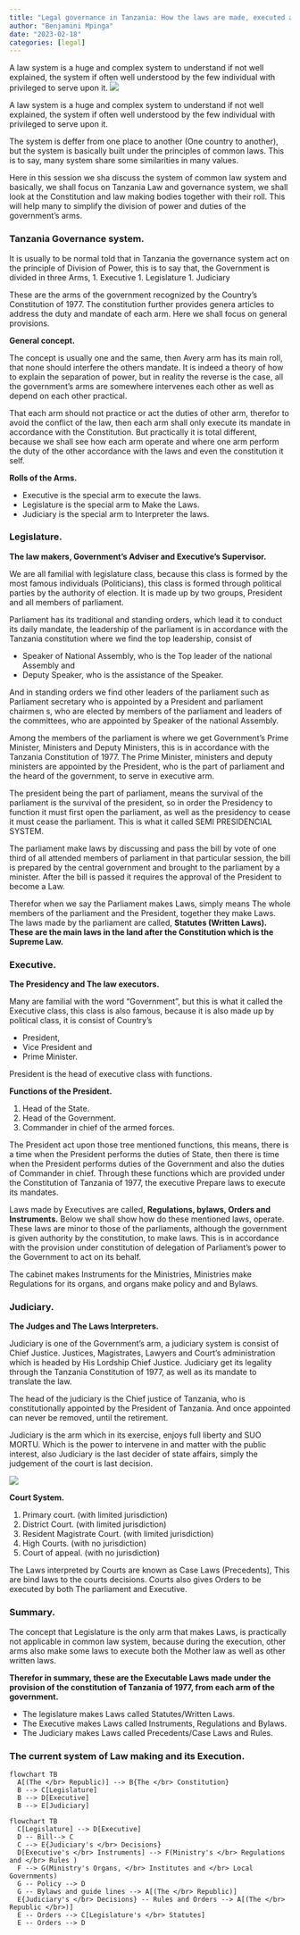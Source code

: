 ```yaml
---
title: "Legal governance in Tanzania: How the laws are made, executed and Interpretation"
author: "Benjamini Mpinga"
date: "2023-02-18"
categories: [legal]
---
```


A law system is a huge and complex system to understand if not well explained, the system if often well understood by the few individual with privileged to serve upon it.
![](bwz.jpg)

A law system is a huge and complex system to understand if not well explained, the system if often well understood by the few individual with privileged to serve upon it.

The system is deffer from one place to another (One country to another), but the system is basically built under the principles of common laws. This is to say, many system share some similarities in many values.

Here in this session we sha discuss the system of common law system and basically, we shall focus on Tanzania Law and governance system, we shall look at the Constitution and law making bodies together with their roll. This will help many to simplify the division of power and duties of the government's arms.

### Tanzania Governance system.

It is usually to be normal told that in Tanzania the governance system act on the principle of Division of Power, this is to say that, the Government is divided in three Arms, 1. Executive 1. Legislature 1. Judiciary

These are the arms of the government recognized by the Country's Constitution of 1977. The constitution further provides genera articles to address the duty and mandate of each arm. Here we shall focus on general provisions.

**General concept.**

The concept is usually one and the same, then Avery arm has its main roll, that none should interfere the others mandate. It is indeed a theory of how to explain the separation of power, but in reality the reverse is the case, all the government's arms are somewhere intervenes each other as well as depend on each other practical.

That each arm should not practice or act the duties of other arm, therefor to avoid the conflict of the law, then each arm shall only execute its mandate in accordance with the Constitution. But practically it is total different, because we shall see how each arm operate and where one arm perform the duty of the other accordance with the laws and even the constitution it self.

**Rolls of the Arms.**

-   Executive is the special arm to execute the laws.
-   Legislature is the special arm to Make the Laws.
-   Judiciary is the special arm to Interpreter the laws.

### Legislature.

**The law makers, Government's Adviser and Executive's Supervisor.**

We are all familial with legislature class, because this class is formed by the most famous individuals (Politicians), this class is formed through political parties by the authority of election. It is made up by two groups, President and all members of parliament.

Parliament has its traditional and standing orders, which lead it to conduct its daily mandate, the leadership of the parliament is in accordance with the Tanzania constitution where we find the top leadership, consist of 

- Speaker of National Assembly, who is the Top leader of the national Assembly and 
- Deputy Speaker, who is the assistance of the Speaker. 

And in standing orders we find other leaders of the parliament such as Parliament secretary who is appointed by a President and parliament chairmen s, who are elected by members of the parliament and leaders of the committees, who are appointed by Speaker of the national Assembly.

Among the members of the parliament is where we get Government's Prime Minister, Ministers and Deputy Ministers, this is in accordance with the Tanzania Constitution of 1977. The Prime Minister, ministers and deputy ministers are appointed by the President, who is the part of parliament and the heard of the government, to serve in executive arm.

The president being the part of parliament, means the survival of the parliament is the survival of the president, so in order the Presidency to function it must first open the parliament, as well as the presidency to cease it must cease the parliament. This is what it called SEMI PRESIDENCIAL SYSTEM.

The parliament make laws by discussing and pass the bill by vote of one third of all attended members of parliament in that particular session, the bill is prepared by the central government and brought to the parliament by a minister. After the bill is passed it requires the approval of the President to become a Law.

Therefor when we say the Parliament makes Laws, simply means The whole members of the parliament and the President, together they make Laws. The laws made by the parliament are called, **Statutes (Written Laws). These are the main laws in the land after the Constitution which is the Supreme Law.**

### Executive.

**The Presidency and The law executors.**

Many are familial with the word "Government", but this is what it called the Executive class, this class is also famous, because it is also made up by political class, it is consist of Country's 

- President, 
- Vice President and 
- Prime Minister. 

President is the head of executive class with functions.

**Functions of the President.**

1.  Head of the State.
2.  Head of the Government.
3.  Commander in chief of the armed forces.

The President act upon those tree mentioned functions, this means, there is a time when the President performs the duties of State, then there is time when the President performs duties of the Government and also the duties of Commander in chief. Through these functions which are provided under the Constitution of Tanzania of 1977, the executive Prepare laws to execute its mandates.

Laws made by Executives are called, **Regulations, bylaws, Orders and Instruments.** Below we shall show how do these mentioned laws, operate. These laws are minor to those of the parliaments, although the government is given authority by the constitution, to make laws. This is in accordance with the provision under constitution of delegation of Parliament's power to the Government to act on its behalf.

The cabinet makes Instruments for the Ministries, Ministries make Regulations for its organs, and organs make policy and and Bylaws.

### Judiciary.

**The Judges and The Laws Interpreters.**

Judiciary is one of the Government's arm, a judiciary system is consist of Chief Justice. Justices, Magistrates, Lawyers and Court's administration which is headed by His Lordship Chief Justice. Judiciary get its legality through the Tanzania Constitution of 1977, as well as its mandate to translate the law.

The head of the judiciary is the Chief justice of Tanzania, who is constitutionally appointed by the President of Tanzania. And once appointed can never be removed, until the retirement.

Judiciary is the arm which in its exercise, enjoys full liberty and SUO MORTU. Which is the power to intervene in and matter with the public interest, also Judiciary is the last decider of state affairs, simply the judgement of the court is last decision.

![](court.jpg)

**Court System.**

1.  Primary court. (with limited jurisdiction)
2.  District Court. (with limited jurisdiction)
3.  Resident Magistrate Court. (with limited jurisdiction)
4.  High Courts. (with no jurisdiction)
5.  Court of appeal. (with no jurisdiction)

The Laws interpreted by Courts are known as Case Laws (Precedents), This are bind laws to the courts decisions. Courts also gives Orders to be executed by both The parliament and Executive.

### Summary.

The concept that Legislature is the only arm that makes Laws, is practically not applicable in common law system, because during the execution, other arms also make some laws to execute both the Mother law as well as other written laws.

**Therefor in summary, these are the Executable Laws made under the provision of the constitution of Tanzania of 1977, from each arm of the government.**

-   The legislature makes Laws called Statutes/Written Laws.
-   The Executive makes Laws called Instruments, Regulations and Bylaws.
-   The Judiciary makes Laws called Precedents/Case Laws and Rules.

### The current system of Law making and its Execution.

```mermaid
flowchart TB
  A[(The </br> Republic)] --> B{The </br> Constitution}
  B --> C[Legislature]
  B --> D[Executive]
  B --> E[Judiciary]
```


```mermaid
flowchart TB
  C[Legislature] --> D[Executive]
  D -- Bill--> C
  C --> E{Judiciary's </br> Decisions}
  D[Executive's </br> Instruments] --> F(Ministry's </br> Regulations and </br> Rules )
  F --> G(Ministry's Organs, </br> Institutes and </br> Local Governments)
  G -- Policy --> D
  G -- Bylaws and guide lines --> A[(The </br> Republic)]
  E{Judiciary's </br> Decisions} -- Rules and Orders --> A[(The </br> Republic </br>)]
  E -- Orders --> C[Legislature's </br> Statutes]
  E -- Orders --> D
```












